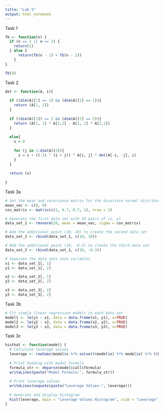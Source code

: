 ```yaml
---
title: "Lab 5"
output: html_notebook
---
```


Task 1

```r
fb <- function(n) {
  if (n == 1 || n == 2) {
    return(1)
  } else {
      return(fb(n - 1) + fb(n - 2))
    }
}

fb(8)
```

Task 2

```r
det <- function(A, i){
  
  if ((dim(A)[1] == 1) && (dim(A)[2] == 1)){
    return (A[1, 1])
  }
  
  if ((dim(A)[1]) == 2 && (dim(A)[2] == 2)){
    return (A[1, 1] * A[2,2] - A[1, 2] * A[2,1])
  }
  
  else{
    s = 0
    
    for (j in 1:dim(A)[2]){
      s = s + ((-1) ^ (i + j)) * A[i, j] * det(A[-i, -j], i)
    }
  }
  
  return (s)
  
}
```

Task 3a

```r
# Set the mean and covariance matrix for the bivariate normal distribution
mean_vec <- c(0, 0)
cov_matrix <- matrix(c(1, 0.7, 0.7, 1), nrow = 2)
```

```r
# Generate the first data set with 20 pairs of (x, y)
data_set_1 <- rmvnorm(20, mean = mean_vec, sigma = cov_matrix)

# Add the additional point (10, 10) to create the second data set
data_set_2 <- rbind(data_set_1, c(10, 10))

# Add the additional point (10, -0.3) to create the third data set
data_set_3 <- rbind(data_set_1, c(10, -0.3))
```

```r
# Separate the data sets into variables
x1 <- data_set_1[, 1]
y1 <- data_set_1[, 2]

x2 <- data_set_2[, 1]
y2 <- data_set_2[, 2]

x3 <- data_set_3[, 1]
y3 <- data_set_3[, 2]
```

Task 3b

```r
# Fit simple linear regression models to each data set
model1 <- lm(y1 ~ x1, data = data.frame(x1, y1), x=TRUE)
model2 <- lm(y2 ~ x2, data = data.frame(x2, y2), x=TRUE)
model3 <- lm(y3 ~ x3, data = data.frame(x3, y3), x=TRUE)
```

Task 3c

```r
histhat <- function(model) {
  # Calculate leverage values
  leverage <- rowSums(model$x %*% solve(t(model$x) %*% model$x) %*% t(model$x))
  
  # Print heading with model formula
  formula_str <- deparse(model$call$formula)
  writeLines(paste("Model Formula:", formula_str))
  
  # Print leverage values
  writeLines(noquote(paste("Leverage Values:", leverage)))
  
  # Generate and display histogram
  hist(leverage, main = "Leverage Values Histogram", xlab = "Leverage", ylab = "Frequency")
}
```
